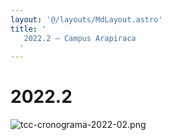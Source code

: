 ```yaml
---
layout: '@/layouts/MdLayout.astro'
title: '
   2022.2 — Campus Arapiraca
  '
---
```






2022.2
======










![tcc-cronograma-2022-02.png](https://arapiraca.ufal.br/graduacao/ciencia-da-computacao/documentos/tcc/cronogramas/tcc-cronograma-2022-02.png/@@images/c018c1bd-ff8d-4e10-954d-696012a90c63.png "TCC - Cronograma 2022.2")













